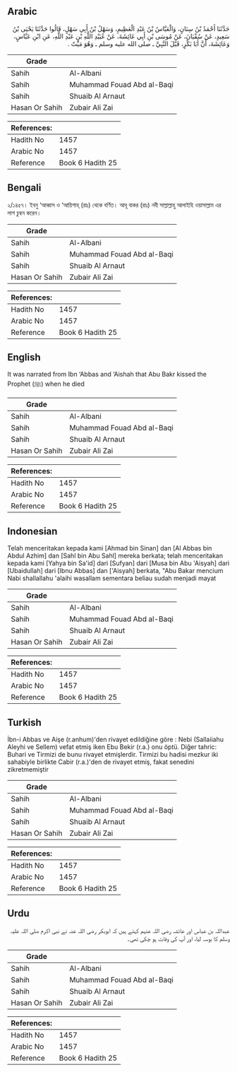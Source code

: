 ## Arabic


<div dir="rtl" lang="ar" style={{fontSize:'larger',backgroundColor:'#f8f9fa',padding:20}}>
حَدَّثَنَا أَحْمَدُ بْنُ سِنَانٍ، وَالْعَبَّاسُ بْنُ عَبْدِ الْعَظِيمِ، وَسَهْلُ بْنُ أَبِي سَهْلٍ، قَالُوا حَدَّثَنَا يَحْيَى بْنُ سَعِيدٍ، عَنْ سُفْيَانَ، عَنْ مُوسَى بْنِ أَبِي عَائِشَةَ، عَنْ عُبَيْدِ اللَّهِ بْنِ عَبْدِ اللَّهِ، عَنِ ابْنِ عَبَّاسٍ، وَعَائِشَةَ، أَنَّ أَبَا بَكْرٍ، قَبَّلَ النَّبِيَّ ـ صلى الله عليه وسلم ـ وَهُوَ مَيِّتٌ ‏.‏
</div>
<div style={{backgroundColor:'#f8f9fa',padding:20, marginBottom: 10}}><table> <thead> <tr> <th>Grade</th> <th></th> </tr> </thead> <tbody> <tr><td>Sahih</td><td>Al-Albani</td></tr><tr><td>Sahih</td><td>Muhammad Fouad Abd al-Baqi</td></tr><tr><td>Sahih</td><td>Shuaib Al Arnaut</td></tr><tr><td>Hasan Or Sahih</td><td>Zubair Ali Zai</td></tr></tbody></table><table> <thead> <tr> <th>References:</th> <th></th> </tr> </thead> <tbody><tr><td>Hadith No</td><td>1457</td></tr><tr><td>Arabic No</td><td>1457</td></tr><tr><td>Reference</td><td>Book 6 Hadith 25</td></tr></tbody></table></div>

## Bengali


<div dir="ltr" lang="bn" style={{fontSize:'larger',backgroundColor:'#f8f9fa',padding:20}}>
২/১৪৫৭। ইবনু ‘আব্বাস ও ‘আয়িশাহ্ (রাঃ) থেকে বর্ণিত। আবূ বাকর (রাঃ) নবী সাল্লাল্লাহু আলাইহি ওয়াসাল্লাম এর লাশ চুম্বন করেন।
</div>
<div style={{backgroundColor:'#f8f9fa',padding:20, marginBottom: 10}}><table> <thead> <tr> <th>Grade</th> <th></th> </tr> </thead> <tbody> <tr><td>Sahih</td><td>Al-Albani</td></tr><tr><td>Sahih</td><td>Muhammad Fouad Abd al-Baqi</td></tr><tr><td>Sahih</td><td>Shuaib Al Arnaut</td></tr><tr><td>Hasan Or Sahih</td><td>Zubair Ali Zai</td></tr></tbody></table><table> <thead> <tr> <th>References:</th> <th></th> </tr> </thead> <tbody><tr><td>Hadith No</td><td>1457</td></tr><tr><td>Arabic No</td><td>1457</td></tr><tr><td>Reference</td><td>Book 6 Hadith 25</td></tr></tbody></table></div>

## English


<div dir="ltr" lang="en" style={{fontSize:'larger',backgroundColor:'#f8f9fa',padding:20}}>
It was narrated from Ibn ‘Abbas and ‘Aishah that Abu Bakr kissed the Prophet (ﷺ) when he died
</div>
<div style={{backgroundColor:'#f8f9fa',padding:20, marginBottom: 10}}><table> <thead> <tr> <th>Grade</th> <th></th> </tr> </thead> <tbody> <tr><td>Sahih</td><td>Al-Albani</td></tr><tr><td>Sahih</td><td>Muhammad Fouad Abd al-Baqi</td></tr><tr><td>Sahih</td><td>Shuaib Al Arnaut</td></tr><tr><td>Hasan Or Sahih</td><td>Zubair Ali Zai</td></tr></tbody></table><table> <thead> <tr> <th>References:</th> <th></th> </tr> </thead> <tbody><tr><td>Hadith No</td><td>1457</td></tr><tr><td>Arabic No</td><td>1457</td></tr><tr><td>Reference</td><td>Book 6 Hadith 25</td></tr></tbody></table></div>

## Indonesian


<div dir="ltr" lang="id" style={{fontSize:'larger',backgroundColor:'#f8f9fa',padding:20}}>
Telah menceritakan kepada kami [Ahmad bin Sinan] dan [Al Abbas bin Abdul Azhim] dan [Sahl bin Abu Sahl] mereka berkata; telah menceritakan kepada kami [Yahya bin Sa'id] dari [Sufyan] dari [Musa bin Abu 'Aisyah] dari [Ubaidullah] dari [Ibnu Abbas] dan ['Aisyah] berkata, "Abu Bakar mencium Nabi shallallahu 'alaihi wasallam sementara beliau sudah menjadi mayat
</div>
<div style={{backgroundColor:'#f8f9fa',padding:20, marginBottom: 10}}><table> <thead> <tr> <th>Grade</th> <th></th> </tr> </thead> <tbody> <tr><td>Sahih</td><td>Al-Albani</td></tr><tr><td>Sahih</td><td>Muhammad Fouad Abd al-Baqi</td></tr><tr><td>Sahih</td><td>Shuaib Al Arnaut</td></tr><tr><td>Hasan Or Sahih</td><td>Zubair Ali Zai</td></tr></tbody></table><table> <thead> <tr> <th>References:</th> <th></th> </tr> </thead> <tbody><tr><td>Hadith No</td><td>1457</td></tr><tr><td>Arabic No</td><td>1457</td></tr><tr><td>Reference</td><td>Book 6 Hadith 25</td></tr></tbody></table></div>

## Turkish


<div dir="ltr" lang="tr" style={{fontSize:'larger',backgroundColor:'#f8f9fa',padding:20}}>
İbn-i Abbas ve Aişe (r.anhum)'den rivayet edildiğine göre : Nebi (Sallaiiahu Aleyhi ve Sellem) vefat etmiş iken Ebu Bekir (r.a.) onu öptü. Diğer tahric: Buhari ve Tirmizi de bunu rivayet etmişlerdir. Tirmizi bu hadisi mezkur iki sahabiyle birlikte Cabir (r.a.)'den de rivayet etmiş, fakat senedini zikretmemiştir
</div>
<div style={{backgroundColor:'#f8f9fa',padding:20, marginBottom: 10}}><table> <thead> <tr> <th>Grade</th> <th></th> </tr> </thead> <tbody> <tr><td>Sahih</td><td>Al-Albani</td></tr><tr><td>Sahih</td><td>Muhammad Fouad Abd al-Baqi</td></tr><tr><td>Sahih</td><td>Shuaib Al Arnaut</td></tr><tr><td>Hasan Or Sahih</td><td>Zubair Ali Zai</td></tr></tbody></table><table> <thead> <tr> <th>References:</th> <th></th> </tr> </thead> <tbody><tr><td>Hadith No</td><td>1457</td></tr><tr><td>Arabic No</td><td>1457</td></tr><tr><td>Reference</td><td>Book 6 Hadith 25</td></tr></tbody></table></div>

## Urdu


<div dir="rtl" lang="ur" style={{fontSize:'larger',backgroundColor:'#f8f9fa',padding:20}}>
عبداللہ بن عباس اور عائشہ رضی اللہ عنہم کہتے ہیں کہ ابوبکر رضی اللہ عنہ نے نبی اکرم صلی اللہ علیہ وسلم کا بوسہ لیا، اور آپ کی وفات ہو چکی تھی۔
</div>
<div style={{backgroundColor:'#f8f9fa',padding:20, marginBottom: 10}}><table> <thead> <tr> <th>Grade</th> <th></th> </tr> </thead> <tbody> <tr><td>Sahih</td><td>Al-Albani</td></tr><tr><td>Sahih</td><td>Muhammad Fouad Abd al-Baqi</td></tr><tr><td>Sahih</td><td>Shuaib Al Arnaut</td></tr><tr><td>Hasan Or Sahih</td><td>Zubair Ali Zai</td></tr></tbody></table><table> <thead> <tr> <th>References:</th> <th></th> </tr> </thead> <tbody><tr><td>Hadith No</td><td>1457</td></tr><tr><td>Arabic No</td><td>1457</td></tr><tr><td>Reference</td><td>Book 6 Hadith 25</td></tr></tbody></table></div>